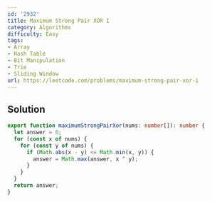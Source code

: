 ```yaml
---
id: '2932'
title: Maximum Strong Pair XOR I
category: Algorithms
difficulty: Easy
tags:
- Array
- Hash Table
- Bit Manipulation
- Trie
- Sliding Window
url: https://leetcode.com/problems/maximum-strong-pair-xor-i
---
```


## Solution

```typescript filename="solution.ts" copy
export function maximumStrongPairXor(nums: number[]): number {
  let answer = 0;
  for (const x of nums) {
    for (const y of nums) {
      if (Math.abs(x - y) <= Math.min(x, y)) {
        answer = Math.max(answer, x ^ y);
      }
    }
  }
  return answer;
}
```

